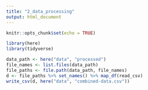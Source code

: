 ```yaml
---
title: "2_data_processing"
output: html_document
---
```


```r
knitr::opts_chunk$set(echo = TRUE)
```

```r
library(here)
library(tidyverse)
```

```r
data_path <- here("data", "processed")
file_names <- list.files(data_path)
file_paths <- file.path(data_path, file_names)
d <- file_paths %>% set_names() %>% map_df(read_csv)
write_csv(d, here("data", "combined-data.csv"))
```
